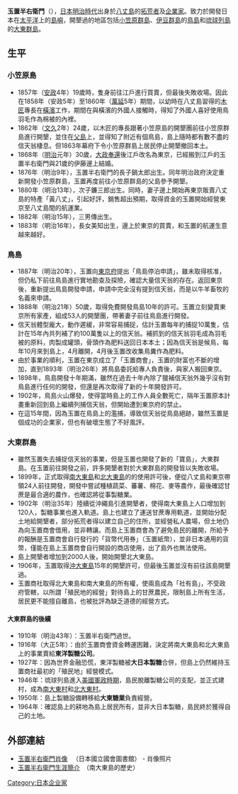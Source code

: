 {{japanese|japanese=玉置 半右衛門|kana=たまおき はんえもん|romaji=Tamaoki Han'emon}}
'''玉置半右衛門'''（{{bd|1838年|11月17日|1910年|11月1日|catIdx=Tamaoki, Hanemon}}），[[日本|日本]][[明治時代|明治時代]]出身於[[八丈島|八丈島]]的[[拓荒者|拓荒者]]及[[企業家|企業家]]。致力於開發日本在[[太平洋|太平洋]]上的[[島嶼|島嶼]]，開墾過的地區包括[[小笠原群島|小笠原群島]]、[[伊豆群島|伊豆群島]]的[[鳥島_(伊豆群島)|鳥島]]和[[琉球列島|琉球列島]]的[[大東群島|大東群島]]。

==生平==
===小笠原島===
*1857年（[[安政|安政]]4年）19歲時，隻身前往江戶進行買賣，但最後失敗收場。因此在1858年（安政5年）至1860年（[[萬延|萬延]]5年）期間，以幼時在八丈島習得的[[木匠|木匠]]專長在[[橫濱|橫濱]]工作，期間在與橫濱的外國人接觸時，得知了外國人喜好使用鳥羽毛作為棉被的內裡。
*1862年（[[文久|文久]]2年）24歲，以木匠的專長跟著小笠原島的開墾團前往小笠原群島進行開墾，並住在[[父島|父島]]上，並得知了附近有個鳥島，島上隨時都有數不盡的信天翁棲息。但1863年幕府下令小笠原群島上居民停止開墾撤回本土。
*1868年（[[明治|明治]]元年）30歲，[[大政奉還|大政奉還]]後江戶改名為東京，已經搬到江戶的玉置半右衛門與21歲的伊藤邊上結婚。
*1876年（明治9年），玉置半右衛門的長子鍋太郎出生。同年明治政府決定重新開發小笠原群島，玉置再度前往小笠原群島的父島參予開墾。
*1880年（明治13年），次子鐮三郎出生。同時，妻子邊上開始再東京販賣八丈島的特產「黃八丈」，引起好評，銷售超出預期，取得資金的玉置開始經營東京至八丈島間的航運業。
*1882年（明治15年），三男傳出生。
*1883年（明治16年），長女美知出生，邊上於東京的買賣，和玉置的航運生意越來越好。

===鳥島===
*1887年（明治20年），玉置向[[東京府|東京府]]提出「鳥島停泊申請」，雖未取得核准，但仍私下前往鳥島進行實地勘查及探險，確認大量信天翁的存在。返回東京後，重新提出鳥島開發申請，申請中完全沒有提到信天翁，而是以牛羊畜牧的名義來申請。
*1888年（明治21年）50歲，取得免費開發鳥島10年的許可。玉置立刻變賣東京所有家產，組成53人的開墾團，帶著妻子前往鳥島進行開發。
*信天翁體型龐大，動作遲緩，非常容易捕捉，估計玉置每年約捕捉10萬隻，估計在15年內共列補了約100萬隻以上的信天翁。補抓到的信天翁羽毛成為羽毛被的原料，肉製成罐頭，骨頭作為肥料送回日本本土；因為信天翁是候鳥，每年10月來到島上，4月離開，4月後玉置改收集鳥糞作為肥料。
*由於事業的順利，玉置在東京成立了「玉置商會」，玉置的財富也不斷的增加，直到1893年（明治26年）將鳥島委託給專人負責後，與家人搬回東京。
*1898年，鳥島開發十年期滿，雖然在過去十年內除了獵補信天翁外幾乎沒有對鳥島進行任何的開發，但還是再次取得了新的十年開發許可。
*1902年，鳥島火山爆發，使得當時島上的工作人員全數死亡，隔年玉置原本計畫重新回到島上繼續列捕信天翁，但開始遭到東京府的禁止。
*在這15年間，因為玉置在鳥島上的濫捕，導致信天翁從鳥島絕跡，雖然玉置是個成功的企業家，但也有破壞生態了不好風評。

===大東群島===
*雖然玉置失去捕捉信天翁的事業，但是玉置也開發了新的「寶島」，大東群島。在玉置前往開發之前，許多開墾者對於大東群島的開發皆以失敗收場。
*1899年，正式取得[[南大東島|南大東島]]和[[北大東島|北大東島]]的的使用許可後，便從八丈島和東京帶領24人前往開發，開發中嘗試種植蔬菜、蕃薯、棉花、麥等農作，最後確認甘蔗是最合適的農作，也確認將從事製糖業。
*1902年（明治35年）陸續從沖繩島引進開墾者，使得南大東島上人口增加到120人，製糖事業也進入軌道。島上也建立了運送甘蔗專用軌道，並開始分配土地給開墾者，部分拓荒者得以建立自己的住所，並經營私人農場，但土地仍為向玉置商會借用，並非轉讓。而島上玉置商會為了避免島民的離開，所給予的報酬是玉置商會自行發行的「貨幣代用券」（玉置紙幣），並非日本通用的貨幣，僅能在島上玉置商會自行開設的商店使用，出了島外也無法使用。
*島上開墾者增加到2000人後，開始開墾北大東島。
*1906年，玉置取得[[沖大東島|沖大東島]]15年的開墾許可，但最後玉置並沒有前往該島開墾過。
*玉置商社取得北大東島和南大東島的所有權，使兩島成為「社有島」，不受政府管轄，以所謂「殖民地的經營」對待島上的甘蔗農民，限制島上所有生活，居民更不能擅自離島，也被批評為缺乏道德的經營方式。

====大東群島的後續====
*1910年（明治43年）：玉置半右衛門過世。
*1916年（大正5年）：由於玉置商會資金轉運困難，決定將南大東島和北大東島上的事業賣給'''東洋製糖公司'''。
*1927年：因為世界金融恐慌，東洋製糖被'''大日本製糖'''合併，但島上仍然維持玉置商社最初的「殖民地」經營模式。
*1946年：琉球列島進入[[美國治理琉球時期|美國軍政時期]]，島民脫離製糖公司的支配，並正式建村，成為[[南大東村|南大東村]]和[[北大東村|北大東村]]。 
*1950年：島上製糖設備轉移給'''大東糖業'''負責經營。
*1964年：確認島上的耕地為島上居民所有，並非大日本製糖，島民終於獲得自己的土地。

==外部連結==
*[http://www.ndl.go.jp/portrait/datas/134.html?c=11 玉置半右衛門肖像] {{Wayback|url=http://www.ndl.go.jp/portrait/datas/134.html?c=11 |date=20070518130742 }}　（日本國立國會圖書館） - 肖像照片
* [http://homepage2.nifty.com/zasi/daito/rekisi/rekisi1.html 玉置半右衛門生涯簡介]{{dead link|date=2018年3月 |bot=InternetArchiveBot |fix-attempted=yes }}　（南大東島的歷史）

{{DEFAULTSORT:Tamaoki, Hanemon}}
[[Category:日本企业家|Category:日本企业家]]